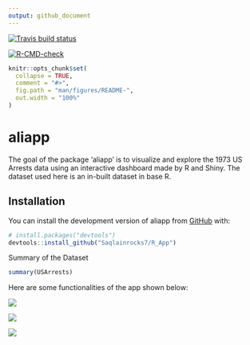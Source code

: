 ```yaml
---
output: github_document
---
```

<!-- badges: start -->
  [![Travis build status](https://travis-ci.com/Saqlainrocks7/R_App.svg?branch=main)](https://travis-ci.com/Saqlainrocks7/R_App)
<!-- badges: end -->

<!-- badges: start -->
  [![R-CMD-check](https://github.com/Saqlainrocks7/R_App/workflows/R-CMD-check/badge.svg)](https://github.com/Saqlainrocks7/R_App/actions)
  <!-- badges: end -->
  
<!-- README.md is generated from README.Rmd. Please edit that file -->

```r
knitr::opts_chunk$set(
  collapse = TRUE,
  comment = "#>",
  fig.path = "man/figures/README-",
  out.width = "100%"
)
```

# aliapp

The goal of the package 'aliapp' is to visualize and explore the 1973 US Arrests data using an interactive dashboard made by R and Shiny. The dataset used here is an in-built dataset in base R.

## Installation

You can install the development version of aliapp from [GitHub](https://github.com/) with:

``` r
# install.packages("devtools")
devtools::install_github("Saqlainrocks7/R_App")
```

Summary of the Dataset

```r
summary(USArrests)
```

Here are some functionalities of the app shown below:

![](pics/home.png)

![](pics/statewise.png)

![](pics/map.png)

